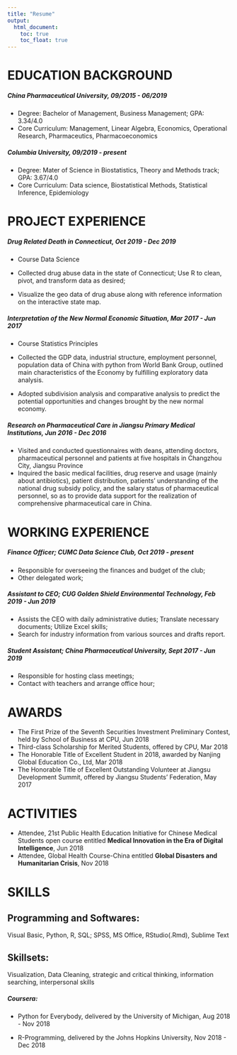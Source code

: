 ```yaml
---
title: "Resume"
output: 
  html_document:
    toc: true
    toc_float: true
---
```


# EDUCATION BACKGROUND 

##### China Pharmaceutical University, 09/2015 - 06/2019 
- Degree: Bachelor of Management, Business Management; GPA: 3.34/4.0 
- Core Curriculum: Management, Linear Algebra, Economics, Operational Research, Pharmaceutics, Pharmacoeconomics

##### Columbia University, 09/2019 - present 

- Degree: Mater of Science in Biostatistics, Theory and Methods track; GPA: 3.67/4.0 
- Core Curriculum: Data science, Biostatistical Methods, Statistical Inference, Epidemiology

# PROJECT EXPERIENCE 

##### Drug Related Death in Connecticut, Oct 2019 - Dec 2019

- Course Data Science

- Collected drug abuse data in the state of Connecticut; Use R to clean, pivot, and transform data as desired;
- Visualize the geo data of drug abuse along with reference information on the interactive state map.

##### Interpretation of the New Normal Economic Situation, Mar 2017 - Jun 2017

- Course Statistics Principles

- Collected the GDP data, industrial structure, employment personnel, population data of China with python from World Bank Group, outlined main characteristics of the Economy by fulfilling exploratory data analysis. 
- Adopted subdivision analysis and comparative analysis to predict the potential opportunities and changes brought by the new normal economy. 

##### Research on Pharmaceutical Care in Jiangsu Primary Medical Institutions, Jun 2016 - Dec 2016

- Visited and conducted questionnaires with deans, attending doctors, pharmaceutical personnel and patients at five hospitals in Changzhou City, Jiangsu Province 
- Inquired the basic medical facilities, drug reserve and usage (mainly about antibiotics), patient distribution, patients’ understanding of the national drug subsidy policy, and the salary status of pharmaceutical personnel, so as to provide data support for the realization of comprehensive pharmaceutical care in China. 

# WORKING EXPERIENCE

##### Finance Officer; CUMC Data Science Club, Oct 2019 - present

- Responsible for overseeing the finances and budget of the club; 
- Other delegated work; 

##### Assistant to CEO; CUG Golden Shield Environmental Technology, Feb 2019 - Jun 2019

- Assists the CEO with daily administrative duties; Translate necessary documents; Utilize Excel skills;
- Search for industry information from various sources and drafts report.

##### Student Assistant; China Pharmaceutical University, Sept 2017 - Jun 2019

- Responsible for hosting class meetings; 
- Contact with teachers and arrange office hour; 

# AWARDS 

- The First Prize of the Seventh Securities Investment Preliminary Contest, held by School of Business at CPU, Jun 2018 
- Third-class Scholarship for Merited Students, offered by CPU, Mar 2018 
- The Honorable Title of Excellent Student in 2018, awarded by Nanjing Global Education Co., Ltd, Mar 2018 
- The Honorable Title of Excellent Outstanding Volunteer at Jiangsu Development Summit, offered by Jiangsu Students’ Federation, May 2017 

# ACTIVITIES

- Attendee, 21st Public Health Education Initiative for Chinese Medical Students open course entitled **Medical Innovation in the Era of Digital Intelligence**, Jun 2018 
- Attendee, Global Health Course-China entitled **Global Disasters and Humanitarian Crisis**, Nov 2018 

# SKILLS

## Programming and Softwares: 

Visual Basic, Python, R, SQL; SPSS, MS Office, RStudio(.Rmd), Sublime Text

## Skillsets: 

Visualization, Data Cleaning, strategic and critical thinking, information searching, interpersonal skills 

##### Coursera: 

- Python for Everybody, delivered by the University of Michigan, Aug 2018 - Nov 2018 

- R-Programming, delivered by the Johns Hopkins University, Nov 2018 - Dec 2018 